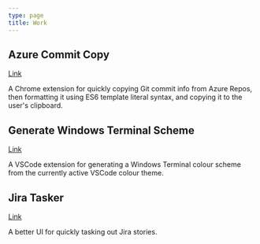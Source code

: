 ```yaml
---
type: page
title: Work
---
```


## Azure Commit Copy

<a href="https://chrome.google.com/webstore/detail/azure-commit-copy/cdpgnoklhcbaafbbemfglebpddbnedcp?hl=en">
  Link
</a>

A Chrome extension for quickly copying Git commit info from Azure Repos, then formatting it using ES6 template literal syntax, and copying it to the user's clipboard.

## Generate Windows Terminal Scheme

<a href="https://marketplace.visualstudio.com/items?itemName=blake-mealey.generate-wt-scheme">
  Link
</a>

A VSCode extension for generating a Windows Terminal colour scheme from the currently active VSCode colour theme.

## Jira Tasker

<a href="https://jira-tools.chimerical.ca">Link</a>

A better UI for quickly tasking out Jira stories.
